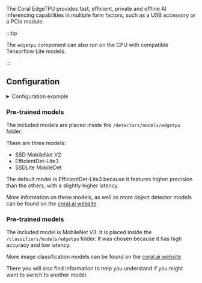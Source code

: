 

<ComponentHeader meta={ComponentMetadata} />

The Coral EdgeTPU provides fast, efficient, private and offline AI inferencing capabilities in multiple form factors, such as a USB accessory or a PCIe module.

:::tip

The `edgetpu` component can also run on the CPU with compatible Tensorflow Lite models.

:::

## Configuration

<details>
  <summary>Configuration example</summary>

```yaml
edgetpu:
  object_detector:
    cameras:
      camera_one:
        fps: 1
        labels:
          - label: person
            confidence: 0.8
          - label: cat
            confidence: 0.8
      camera_two:
        fps: 1
        scan_on_motion_only: false
        labels:
          - label: dog
            confidence: 0.8
            trigger_recorder: false
  image_classification:
    device: cpu
    cameras:
      camera_two:
    labels:
      - dog
```

</details>

<ComponentConfiguration meta={ComponentMetadata} config={config} />

<ObjectDetector
  meta={ComponentMetadata}
  labelPath="/detectors/models/edgetpu/labels.txt"
/>

### Pre-trained models

The included models are placed inside the `/detectors/models/edgetpu` folder.

There are three models:

- SSD MobileNet V2
- EfficientDet-Lite3
- SSDLite MobileDet

The default model is EfficientDet-Lite3 because it features higher precision than the others, with a slightly higher latency.

More information on these models, as well as more object detector models can be found on the [coral.ai website](https://coral.ai/models/object-detection/)

<ImageClassification />

### Pre-trained models

The included model is MobileNet V3.
It is placed inside the `/classifiers/models/edgetpu` folder.
It was chosen because it has high accuracy and low latency.

More image classification models can be found on the [coral.ai website](https://coral.ai/models/image-classification/)

There you will also find information to help you understand if you might want to switch to another model.

<ComponentTroubleshooting meta={ComponentMetadata} />
